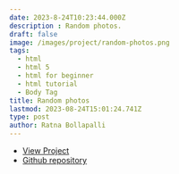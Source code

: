 ```yaml
---
date: 2023-8-24T10:23:44.000Z
description : Random photos.
draft: false
image: /images/project/random-photos.png
tags:
  - html
  - html 5
  - html for beginner
  - html tutorial
  - Body Tag
title: Random photos
lastmod: 2023-08-24T15:01:24.741Z
type: post
author: Ratna Bollapalli
---
```

- [View Project](http://htmlpreview.github.io/?https://github.com/deepurich/random-photos/blob/main/index.html)
- [Github repository](https://github.com/deepurich/random-photos)